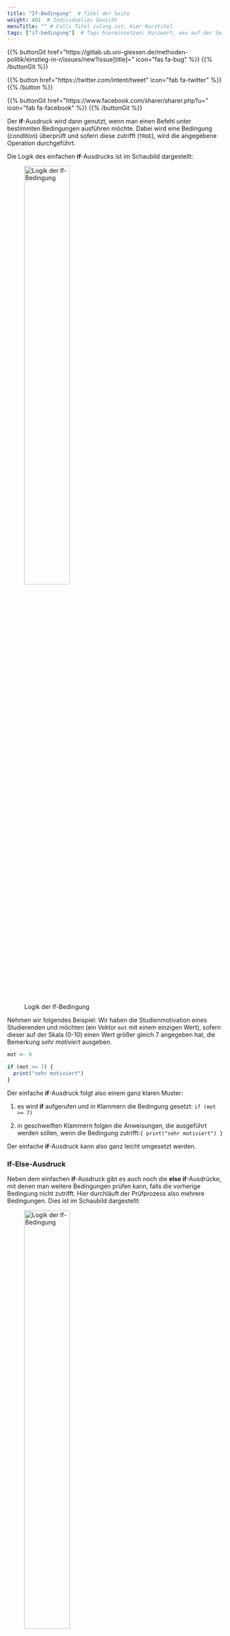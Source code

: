 ```yaml
---
title: "If-Bedingung"  # Titel der Seite
weight: 401  # Individuelles Gewicht 
menuTitle: "" # Falls Titel zulang ist, hier Kurztitel
tags: ["if-bedingung"]  # Tags hiereinsetzen; Kurzwort, was auf der Seite passsiert
---
```


{{% buttonGit href=\"https\:\/\/gitlab.ub.uni-giessen.de\/methoden-politik\/einstieg-in-r\/issues\/new?issue[title]=\" icon=\"fas fa-bug\" %}} {{% /buttonGit %}} 

{{% button href=\"https\:\/\/twitter.com\/intent\/tweet\" icon=\"fab fa-twitter\" %}} {{% /button %}}

{{% buttonGit href=\"https\:\/\/www.facebook.com\/sharer\/sharer.php?u=\" icon=\"fab fa-facebook\" %}} {{% /buttonGit %}}

Der **if**-Ausdruck wird dann genutzt, wenn man einen Befehl unter bestimmten Bedingungen ausführen möchte. Dabei wird eine Bedingung (*condition*) überprüft und sofern diese zutrifft (`TRUE`), wird die angegebene Operation durchgeführt. 

Die Logik des einfachen **if**-Ausdrucks ist im Schaubild dargestellt:

![Logik der If-Bedingung](../img/if.PNG){width=50%}

Nehmen wir folgendes Beispiel: Wir haben die Studienmotivation eines Studierenden und möchten (ein Vektor `mot` mit einem einzigen Wert), sofern dieser auf der Skala ($0$-$10$) einen Wert größer gleich $7$ angegeben hat, die Bemerkung *sehr motiviert* ausgeben.

``` r
mot <- 9

if (mot >= 7) {
  print("sehr motiviert")
}
```

Der einfache **if**-Ausdruck folgt also einem ganz klaren Muster:

1. es wird **if** aufgerufen und in Klammern die Bedingung gesetzt: `if (mot >= 7)`

2. in geschweiften Klammern folgen die Anweisungen, die ausgeführt werden sollen, wenn die Bedingung zutrifft:` { print("sehr motiviert") }`

Der einfache **if**-Ausdruck kann also ganz leicht umgesetzt werden. 

### If-Else-Ausdruck

Neben dem einfachen **if**-Ausdruck gibt es auch noch die **else if**-Ausdrücke, mit denen man weitere Bedingungen prüfen kann, falls die vorherige Bedingung nicht zutrifft. Hier durchläuft der Prüfprozess also mehrere Bedingungen. Dies ist im Schaubild dargestellt:

![Logik der If-Bedingung](../img/ifelse.PNG){width=50%}

Für einen weiteren Fall eines Studierenden, der auf der Motivation nur $5$ angegeben hat, könnten wir folgende **else if**-Ausdruck schreiben:

```r
mot <- 5

if (mot >= 7) {
  print("sehr motiviert")
} else if (mot >= 4 & mot < 7) {
  print("motiviert")
}
```

Das heißt, die einfache **if**-Syntax wird hier nur um folgende Punkte ergänzt:

1. eine weitere Anweisung, die mit **else if** eine weitere Bedingung prüft: `else if (mot >= 4 & mot < 7)`

2. einen weiteren Anweisungsblock für die weitere Bedingung: `{ print("motiviert")}`

Auch dies ist also sehr leicht umzusetzen. **Wichtig ist hierbei**: Die zweite Bedingung wird nur geprüft, falls die erste Bedingung `FALSE` ist. Man kann beliebig viele `else if`-Prüfungen programmieren. Nehmen wir ein weiteres Beispiel:

```r
mot <- 3

if (mot >= 7) {
  print("sehr motiviert")
} else if (mot >= 4 & mot < 7) {
  print("motiviert")
} else if (mot >= 0 & mot < 4) {
  print("nicht motiviert")
}
```

Das einzige, was wir hier verändert haben, ist dass wir eine dritte Prüfbedingung hinzugefügt haben. Wie zuvor wird diese dritte Bedingung erst geprüft, wenn die erste und die zweite Bedingung beide `FALSE` sind. **else if**-Ausdrücke haben also eine **hierarchische** Struktur.

### Else-Ausdruck
Man kann auch dichotome Entscheidungen treffen. Nehmen wir an, wir möchten nur nach *motiviert* und *nicht motiviert* unterscheiden und entscheiden uns, Personen, die einen Wert über $7$ angegeben haben, als motiviert zu bewerten und Personen mit niedrigeren Skalenwerten als nicht motiviert. Wir prüfen hier nur die Bedingung, ob der Wert größer $7$ ist. Falls dies nicht zutrifft, entscheiden wir mit **else** (in allen anderen Fällen), dass *nicht motiviert* ausgegeben wird. **Else** beinhaltet also eine Anweisung, die ausgeführt wird für alle Fälle, auf denen die zuvor genannte **if**-Bedingung nicht zutrifft (also `FALSE` ergibt).

``` r
mot <- 5

if (mot >= 7) {
  print("sehr motiviert")
} else {
  print("nicht motiviert")
}
```

Auch hier ist der Aufbau recht einfach:

1. wir fügen nach der **if**-Bedingung mit **else** eine weitere Anweisung hinzu, die aber keine Bedingung mehr hat: `else`. Zur Erinnerung: Bei **else** ist die Bedingung inhärent, da es alle `FALSE`-Fälle der vorigen Bedingung beinhaltet.

2. Wir geben auch hier wieder in geschweiften Klammern die Anweisung an: `{ print("nicht motiviert)}`


#### Das war's!
Dies waren einfache Beispiele von **if** und **else if**-Ausdrücken. In der Regel werden diese aber innerhalb von Schleifen genutzt (z.B. wenn man Entscheidungen für alle Beobachtungen innerhalb eines Datensatzes treffen möchte). Dies wird auf der nächsten Seite gezeigt.